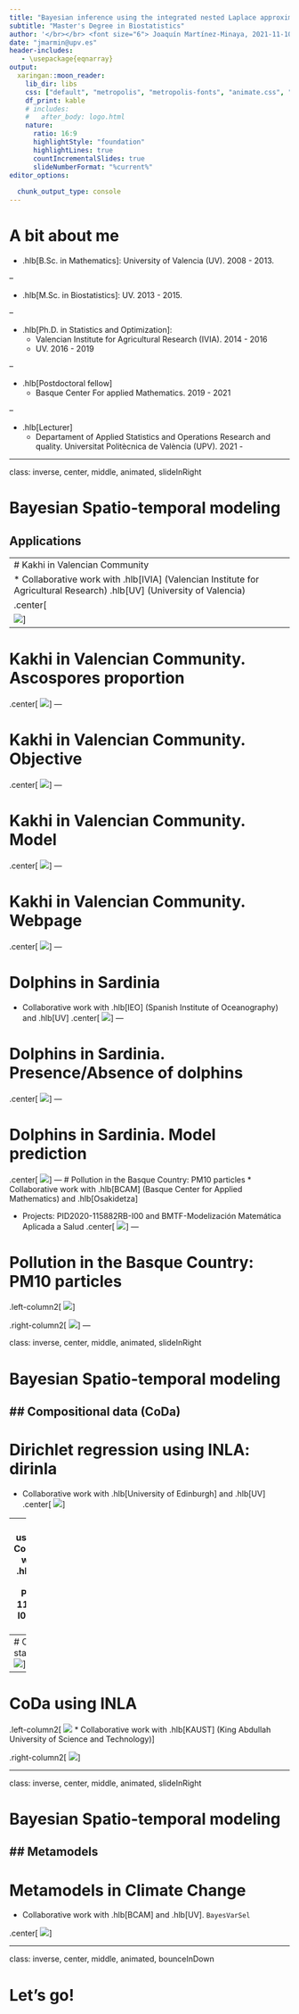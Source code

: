 ---
title: "Bayesian inference using the integrated nested Laplace approximation (INLA)"
subtitle: "Master's Degree in Biostatistics"
author: '</br></br> <font size="6"> Joaquín Martínez-Minaya, 2021-11-10 </font> </br> Universitat Politècnica de València </br> https://smeg-bayes.org/ </br> http://vabar.es/'
date: "jmarmin@upv.es"
header-includes:
   - \usepackage{eqnarray}
output:
  xaringan::moon_reader:
    lib_dir: libs
    css: ["default", "metropolis", "metropolis-fonts", "animate.css", "inla.css"]
    df_print: kable
    # includes:
    #   after_body: logo.html
    nature:
      ratio: 16:9
      highlightStyle: "foundation"
      highlightLines: true
      countIncrementalSlides: true
      slideNumberFormat: "%current%"
editor_options: 
  
  chunk_output_type: console
---

# A bit about me

- .hlb[B.Sc. in Mathematics]: University of Valencia (UV). 2008 - 2013.

--

- .hlb[M.Sc. in Biostatistics]: UV. 2013 - 2015.

--

- .hlb[Ph.D. in Statistics and Optimization]:
  - Valencian Institute for Agricultural Research (IVIA). 2014 - 2016
  - UV. 2016 - 2019
  
--

- .hlb[Postdoctoral fellow]
  - Basque Center For applied Mathematics. 2019 - 2021

--

- .hlb[Lecturer] 
  - Departament of Applied Statistics and Operations Research and quality. Universitat Politècnica de València (UPV). 2021 - 

---

class: inverse, center, middle, animated, slideInRight

# Bayesian Spatio-temporal modeling

## Applications 

---
# Kakhi in Valencian Community
* Collaborative work with .hlb[IVIA] (Valencian Institute for Agricultural Research) .hlb[UV] (University of Valencia)
.center[
![](../images/arboles_caqui.png)]
---

# Kakhi in Valencian Community. Ascospores proportion
.center[
![](../images/data_caqui.png)]
---

# Kakhi in Valencian Community. Objective
.center[
![](../images/funcion2-caqui.png)]
---

# Kakhi in Valencian Community. Model
.center[
![](../images/caqui_model.png)
]
---

# Kakhi in Valencian Community. Webpage
.center[
![](../images/web_caqui.png)]
---

# Dolphins in Sardinia
* Collaborative work with .hlb[IEO] (Spanish Institute of Oceanography) and .hlb[UV]
.center[
![](../images/delfin.jpg)]
---

# Dolphins in Sardinia. Presence/Absence of dolphins
.center[
![](../images/points_dolphinsall.png)]
---

# Dolphins in Sardinia. Model prediction
.center[
![](../images/delfin_model.png)]
---
# Pollution in the Basque Country: PM10 particles
* Collaborative work with .hlb[BCAM] (Basque Center for Applied Mathematics) and .hlb[Osakidetza]

* Projects: PID2020-115882RB-I00 and BMTF-Modelización Matemática Aplicada a Salud
.center[
![](../images/stations_2019_PM10.png)]
---

# Pollution in the Basque Country: PM10 particles
.left-column2[
![](../images/stations_2019_PM10.png)]

.right-column2[
![](../images/time_PM10_2019.gif)]
---

class: inverse, center, middle, animated, slideInRight

# Bayesian Spatio-temporal modeling

## Compositional data (CoDa)
---
# Dirichlet regression using INLA: dirinla
* Collaborative work with .hlb[University of Edinburgh] and .hlb[UV]
.center[
![](../images/dirinla.png)]

---
# CoDa using stan
* Collaborative work with .hlb[BCAM]. Project: PID2020-115882RB-I00
.center[
![](../images/pred_texture.png)]

---
# CoDa using stan
.center[
![](../images/pred_texture_triangle.png)]
---

# CoDa using INLA
.left-column2[
![](../images/pred_futbol_1.png)
* Collaborative work with .hlb[KAUST] (King Abdullah University of Science and Technology)
]

.right-column2[
![](../images/pred_futbol_2.png)]

---

class: inverse, center, middle, animated, slideInRight

# Bayesian Spatio-temporal modeling

## Metamodels
---
# Metamodels in Climate Change
* Collaborative work with .hlb[BCAM] and .hlb[UV]. `BayesVarSel`

.center[
![](../images/metamodels.png)]

---
class: inverse, center, middle, animated, bounceInDown

# Let's go!

